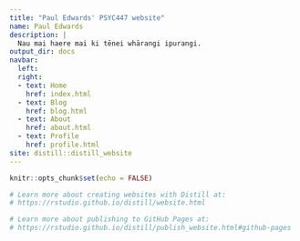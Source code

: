 ```yaml
---
title: "Paul Edwards' PSYC447 website"
name: Paul Edwards
description: |
  Nau mai haere mai ki tēnei whārangi ipurangi.
output_dir: docs
navbar:
  left:
  right:
  - text: Home
    href: index.html
  - text: Blog
    href: blog.html
  - text: About
    href: about.html
  - text: Profile
    href: profile.html
site: distill::distill_website
---
```


```r
knitr::opts_chunk$set(echo = FALSE)

# Learn more about creating websites with Distill at:
# https://rstudio.github.io/distill/website.html

# Learn more about publishing to GitHub Pages at:
# https://rstudio.github.io/distill/publish_website.html#github-pages

```


